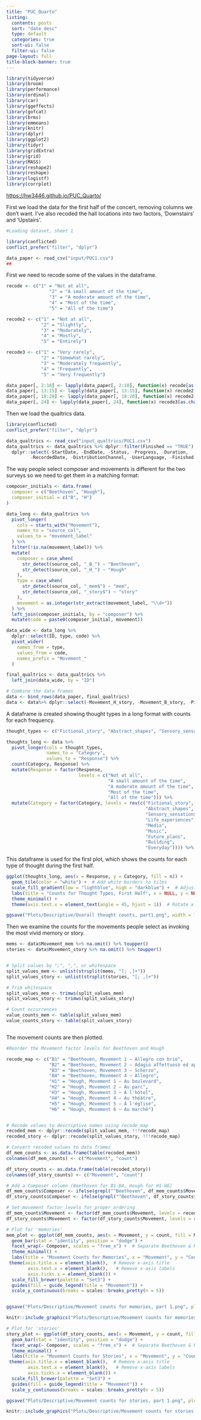 ```yaml
---
title: "PUC_Quarto"
listing:
  contents: posts
  sort: "date desc"
  type: default
  categories: true
  sort-ui: false
  filter-ui: false
page-layout: full
title-block-banner: true
---
```


```r
library(tidyverse)
library(broom)
library(performance)
library(ordinal)
library(car)
library(ggeffects)
library(gofcat)
library(brms)
library(emmeans)
library(knitr)
library(dplyr)
library(ggplot2)
library(tidyr)
library(gridExtra)
library(grid)
library(MASS) 
library(reshape2) 
library(reshape) 
library(logistf)
library(corrplot)
```

<https://hw3446.github.io/PUC_Quarto/>

First we load the data for the first half of the concert, removing columns we don't want. I've also recoded the hall locations into two factors, 'Downstairs' and 'Upstairs'.

```r
#Loading dataset, sheet 1

library(conflicted)
conflict_prefer("filter", "dplyr")

data_paper <- read_csv("input/PUC1.csv")
##
```

First we need to recode some of the values in the dataframe.

```r
recode <- c("1" = "Not at all",
                "2" = "A small amount of the time",
                "3" = "A moderate amount of the time",
                "4" = "Most of the time",
                "5" = "All of the time")

recode2 <- c("1" = "Not at all",
             "2" = "Slightly",
             "3" = "Moderately",
             "4" = "Mostly",
             "5" = "Entirely")

recode3 <- c("1" = "Very rarely",
             "2" = "Somewhat rarely",
             "3" = "Moderately frequently",
             "4" = "Frequently",
             "5" = "Very frequently")

data_paper[, 2:10] <- lapply(data_paper[, 2:10], function(x) recode[as.character(x)])
data_paper[, 13:15] <- lapply(data_paper[, 13:15], function(x) recode2[as.character(x)])
data_paper[, 18:20] <- lapply(data_paper[, 18:20], function(x) recode2[as.character(x)])
data_paper[, 24] <- lapply(data_paper[, 24], function(x) recode3[as.character(x)])

```

Then we load the qualtrics data.

```r
library(conflicted)
conflict_prefer("filter", "dplyr")

data_qualtrics <- read_csv("input_qualtrics/PUC1.csv")
data_qualtrics <- data_qualtrics %>% dplyr::filter(Finished == "TRUE") %>% 
  dplyr::select(-StartDate, -EndDate, -Status, -Progress, -Duration, 
         -RecordedDate, -DistributionChannel, -UserLanguage, -Finished, -Q1, -ResponseId)

```

The way people select composer and movements is different for the two surveys so we need to get them in a matching format:

```r
composer_initials <- data.frame(
  composer = c("Beethoven", "Hough"),
  composer_initial = c("B", "H")
)

data_long <- data_qualtrics %>%
  pivot_longer(
    cols = starts_with("Movement"),
    names_to = "source_col",
    values_to = "movement_label"
  ) %>%
  filter(!is.na(movement_label)) %>%
  mutate(
    composer = case_when(
      str_detect(source_col, "_B_") ~ "Beethoven",
      str_detect(source_col, "_H_") ~ "Hough"
    ),
    type = case_when(
      str_detect(source_col, "_mem$") ~ "mem",
      str_detect(source_col, "_story$") ~ "story"
    ),
    movement = as.integer(str_extract(movement_label, "\\d+"))
  ) %>%
  left_join(composer_initials, by = "composer") %>%
  mutate(code = paste0(composer_initial, movement))

data_wide <- data_long %>%
  dplyr::select(ID, type, code) %>%
  pivot_wider(
    names_from = type,
    values_from = code,
    names_prefix = "Movement_"
  )

final_qualtrics <- data_qualtrics %>%
  left_join(data_wide, by = "ID")
```

```r
# Combine the data frames
data <- bind_rows(data_paper, final_qualtrics)
data <- data%>% dplyr::select(-Movement_H_story, -Movement_B_story, -Piece_story, -Movement_H_mem, -Movement_B_mem, -Piece_mem)
```

A dataframe is created showing thought types in a long format with counts for each frequency.

```r
thought_types <- c("Fictional_story", "Abstract_shapes", "Sensory_sensations", "Life_experiences", "Media", "Music", "Future_plans", "Building", "Everyday")

thoughts_long <- data %>%
  pivot_longer(cols = thought_types,
               names_to = "Category", 
               values_to = "Response") %>%
  count(Category, Response) %>% 
  mutate(Response = factor(Response, 
                           levels = c("Not at all", 
                                      "A small amount of the time", 
                                      "A moderate amount of the time", 
                                      "Most of the time", 
                                      "All of the time"))) %>% 
  mutate(Category = factor(Category, levels = rev(c("Fictional_story", 
                                                    "Abstract_shapes", 
                                                    "Sensory_sensations", 
                                                    "Life_experiences", 
                                                    "Media", 
                                                    "Music", 
                                                    "Future_plans", 
                                                    "Building", 
                                                    "Everyday")))) %>% filter(!is.na(Response))
```

This dataframe is used for the first plot, which shows the counts for each type of thought during the first half.

```r
ggplot(thoughts_long, aes(x = Response, y = Category, fill = n)) +
  geom_tile(color = "white") +  # Add white borders to tiles
  scale_fill_gradient(low = "lightblue", high = "darkblue") +  # Adjust color gradient
  labs(title = "Counts for Thought Types, First Half", x = NULL, y = NULL, fill = "Count") +
  theme_minimal() +
  theme(axis.text.x = element_text(angle = 45, hjust = 1))  # Rotate x-axis labels

ggsave("Plots/Descriptive/Overall thought counts, part1.png", width = 7, height = 5, dpi = 300, bg = "white")

```

Then we examine the counts for the movements people select as invoking the most vivid memory or story.

```r
mems <- data$Movement_mem %>% na.omit() %>% toupper()
stories <- data$Movement_story %>% na.omit() %>% toupper()


# Split values by ";", ",", or whitespace
split_values_mem <- unlist(strsplit(mems, "[; ,]+"))
split_values_story <- unlist(strsplit(stories, "[; ,]+"))

# Trim whitespace
split_values_mem <- trimws(split_values_mem)
split_values_story <- trimws(split_values_story)

# Count occurrences
value_counts_mem <- table(split_values_mem)
value_counts_story <- table(split_values_story)



```

The movement counts are then plotted.

```r
#Reorder the Movement factor levels for Beethoven and Hough

recode_map <- c("B1" = "Beethoven, Movement 1 — Allegro con brio",
                "B2" = "Beethoven, Movement 2 — Adagio affettuoso ed appassionato",
                "B3" = "Beethoven, Movement 3 — Scherzo",
                "B4" = "Beethoven, Movement 4 — Allegro",
                "H1" = "Hough, Movement 1 — Au boulevard",
                "H2" = "Hough, Movement 2 — Au parc",
                "H3" = "Hough, Movement 3 — À l'hôtel",
                "H4" = "Hough, Movement 4 — Au théâtre",
                "H5" = "Hough, Movement 5 — À l'église",
                "H6" = "Hough, Movement 6 — Au marché")


# Recode values to descriptive names using recode_map
recoded_mem <- dplyr::recode(split_values_mem, !!!recode_map)
recoded_story <- dplyr::recode(split_values_story, !!!recode_map)

# Convert recoded values to data frames
df_mem_counts <- as.data.frame(table(recoded_mem))
colnames(df_mem_counts) <- c("Movement", "count")

df_story_counts <- as.data.frame(table(recoded_story))
colnames(df_story_counts) <- c("Movement", "count")

# Add a Composer column (Beethoven for B1-B4, Hough for H1-H6)
df_mem_counts$Composer <- ifelse(grepl("^Beethoven", df_mem_counts$Movement), "Beethoven", "Hough")
df_story_counts$Composer <- ifelse(grepl("^Beethoven", df_story_counts$Movement), "Beethoven", "Hough")

# Set movement factor levels for proper ordering
df_mem_counts$Movement <- factor(df_mem_counts$Movement, levels = recode_map)
df_story_counts$Movement <- factor(df_story_counts$Movement, levels = recode_map)

# Plot for 'memories'
mem_plot <- ggplot(df_mem_counts, aes(x = Movement, y = count, fill = Movement)) +
  geom_bar(stat = "identity", position = "dodge") +
  facet_wrap(~ Composer, scales = "free_x") +  # Separate Beethoven & Hough
  theme_minimal() +
  labs(title = "Movement Counts for Memories", x = "Movement", y = "Count") +
 theme(axis.title.x = element_blank(),  # Remove x-axis title
        axis.text.x = element_blank(),   # Remove x-axis labels
        axis.ticks.x = element_blank()) +
  scale_fill_brewer(palette = "Set3") + 
  guides(fill = guide_legend(title = "Movement")) +
  scale_y_continuous(breaks = scales::breaks_pretty(n = 5))  


ggsave("Plots/Descriptive/Movement counts for memories, part 1.png", plot = mem_plot, width = 7, height = 5, dpi = 300, bg = 'white')

knitr::include_graphics("Plots/Descriptive/Movement counts for memories, part 1.png")

# Plot for 'stories'
story_plot <- ggplot(df_story_counts, aes(x = Movement, y = count, fill = Movement)) +
  geom_bar(stat = "identity", position = "dodge") +
  facet_wrap(~ Composer, scales = "free_x") +  # Separate Beethoven & Hough
  theme_minimal() +
  labs(title = "Movement Counts for Stories", x = "Movement", y = "Count") +
 theme(axis.title.x = element_blank(),  # Remove x-axis title
        axis.text.x = element_blank(),   # Remove x-axis labels
        axis.ticks.x = element_blank()) +
  scale_fill_brewer(palette = "Set3") + 
  guides(fill = guide_legend(title = "Movement")) +
  scale_y_continuous(breaks = scales::breaks_pretty(n = 5)) 

ggsave("Plots/Descriptive/Movement counts for stories, part 1.png", plot = story_plot, width = 7, height = 5, dpi = 300, bg = 'white')

knitr::include_graphics("Plots/Descriptive/Movement counts for stories, part 1.png")

```
